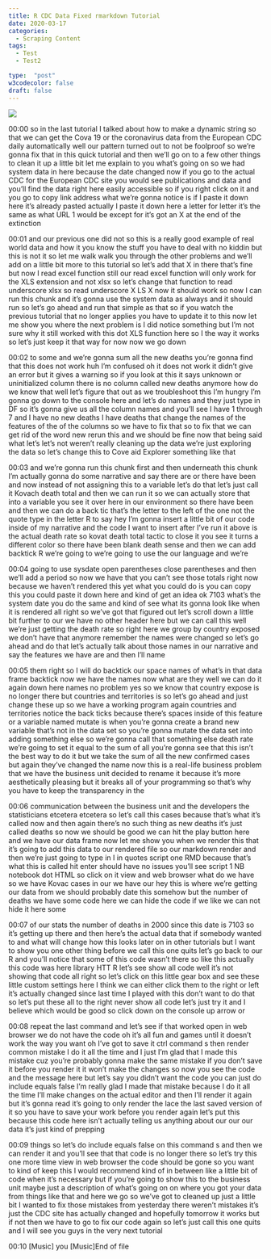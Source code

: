 ```yaml
---
title: R CDC Data Fixed rmarkdown Tutorial
date: 2020-03-17
categories:
  - Scraping Content
tags:
  - Test
  - Test2

type:  "post"
w3codecolor: false
draft: false
---
```


<img src="https://www.cradletograver.com/auto-posts/images/Updated-EndtoEndCovid-19AnalysiswithR-ImportData(1).webm.jpg">









00:00
so in the last tutorial I talked about how to make a dynamic string so that we
can get the Cova 19 or the coronavirus data from the European CDC daily
automatically well our pattern turned out to not be foolproof so we're gonna
fix that in this quick tutorial and then we'll go on to a few other things to
clean it up a little bit let me explain to you what's going on so we had system
data in here because the date changed now if you go to the actual CDC for the
European CDC site you would see publications and data and you'll find
the data right here easily accessible so if you right click on it and you go to
copy link address what we're gonna notice is if I paste it down here it's
already pasted actually I paste it down here a letter for letter it's the same
as what URL 1 would be except for it's got an X at the end of the extinction

00:01
and our previous one did not so this is a really good example of real world data
and how it you know the stuff you have to deal with no kiddin but this is not
it so let me walk walk you through the other problems and we'll add on a little
bit more to this tutorial so let's add that X in there
that's fine but now I read excel function still our read excel function
will only work for the XLS extension and not xlsx so let's change that function
to read underscore xlsx so read underscore X LS X now it should work so
now I can run this chunk and it's gonna use the system data as always and it
should run so let's go ahead and run that simple as that so if you watch the
previous tutorial that no longer applies
you have to update it to this now let me
show you where the next problem is I did
notice something but I'm not sure why it still worked with this dot XLS function
here so I the way it works so let's just keep it that way for now now we go down

00:02
to some and we're gonna sum all the new deaths you're gonna find that this does
not work huh I'm confused oh it does not work it
didn't give an error but it gives a warning so if you look at this it says
unknown or uninitialized column there is no column called new deaths anymore how
do we know that well let's figure that out as we troubleshoot this I'm hungry
I'm gonna go down to the console here and let's do names and they just type in
DF so it's gonna give us all the column names and you'll see I have 1 through 7
and I have no new deaths I have deaths that change the names of
the features of the of the columns so we have to fix that so to fix that we can
get rid of the word new rerun this and we should be fine now that being said
what let's let's not weren't really cleaning up the data we're just
exploring the data so let's change this to Cove aid Explorer something like that

00:03
and we're gonna run this chunk first and then underneath this chunk I'm actually
gonna do some narrative and say there are or there have been and now instead
of not assigning this to a variable let's do that let's just call it
Kovach death total and then we can run it so we can actually store that into a
variable you see it over here in our environment so there have been and then
we can do a back tic that's the letter to the left of the one not the quote
type in the letter R to say hey I'm gonna insert a little bit of our code
inside of my narrative and the code I want to insert after I've run it above
is the actual death rate so kovat death total tactic to close it you see it
turns a different color so there have been blank death sense and then we can
add backtick R we're going to we're going to use the our language and we're

00:04
going to use sysdate open parentheses close parentheses and then we'll add a
period so now we have that you can't see those totals right now because we
haven't rendered this yet what you could do is you can copy this you could paste
it down here and kind of get an idea ok 7103 what's the system date you do the
same and kind of see what its gonna look like
when it is rendered all right so we've got that figured out
let's scroll down a little bit further to our we have no other header here but
we can call this well we're just getting the death rate
so right here we group by country exposed we don't have that anymore remember
the names were changed so let's go ahead and do that let's actually talk about
those names in our narrative and say the features we have are and then I'll name

00:05
them right so I will do backtick our space names of what's in that data frame
backtick now we have the names now what are they well we can do it again down
here names no problem yes so we know that country expose is no longer there
but countries and territories is so let's go ahead and just change these up
so we have a working program again countries and territories notice the
back ticks because there's spaces inside of this feature or a variable named
mutate is when you're gonna create a brand new variable that's not in the
data set so you're gonna mutate the data set into adding something else so we're
gonna call that something else death rate we're going to set it equal to the
sum of all you're gonna see that this isn't the best way to do it but we take
the sum of all the new confirmed cases but again they've changed the name now
this is a real-life business problem that we have the business unit decided
to rename it because it's more aesthetically pleasing but it breaks all
of your programming so that's why you have to keep the transparency in the

00:06
communication between the business unit and the developers the statisticians
etcetera etcetera so let's call this cases because that's what it's called
now and then again there's no such thing
as new deaths it's just called deaths so now we should be good we can hit the
play button here and we have our data frame now let me show you when we render
this that it's going to add this data to our rendered file
so our markdown render and then we're just going to type in
I in quotes script one RMD because that's what this is called
hit enter should have no issues you'll see script 1 NB notebook dot HTML so
click on it view and web browser what do
we have so we have Kovac cases in our we
have our hey this is where we're getting our data from we should probably date
this somehow but the number of deaths we
have some code here we can hide the code if we like we can not hide it here some

00:07
of our stats the number of deaths in 2000 since this date is 7103 so it's
getting up there and then here's the actual data that if somebody wanted to
and what will change how this looks later on in other tutorials but I want
to show you one other thing before we call this one quits let's go back to our
R and you'll notice that some of this code wasn't there so like this actually
this code was here library HTT R let's see show all code well it's not showing
that code all right so let's click on this little gear box and see these
little custom settings here I think we can either click them to the right or
left it's actually changed since last time I played with this don't want to do
that so let's put these all to the right never show all code let's just try it
and I believe which would be good so click down on the console up arrow or

00:08
repeat the last command and let's see if that worked open in web browser we do
not have the code oh it's all fun and games until it doesn't work the way you
want oh I've got to save it ctrl command
s then render common mistake I do it all the time
and I just I'm glad that I made this mistake cuz you're probably gonna make
the same mistake if you don't save it before you render it it won't make the
changes so now you see the code and the message here but let's say you didn't
want the code you can just do include equals false I'm really glad I made that
mistake because I do it all the time I'll make changes on the actual editor
and then I'll render it again but it's gonna read it's going to
only render the lace the last saved version of it so you have to save your
work before you render again let's put this because this code here isn't
actually telling us anything about our our our data it's just kind of prepping

00:09
things so let's do include equals false on this command s and then we can render
it and you'll see that that code is no longer there so let's try this one more
time view in web browser the code should
be gone so you want to kind of keep this I would recommend kind of in between
like a little bit of code when it's necessary but if you're going to show
this to the business unit maybe just a description of what's going on on where
you got your data from things like that and here we go so we've got to cleaned
up just a little bit I wanted to fix those mistakes from yesterday there
weren't mistakes it's just the CDC site has actually changed and hopefully
tomorrow it works but if not then we have to go to fix our code again so
let's just call this one quits and I will see you guys in the very next tutorial

00:10
[Music] you [Music]End of file

